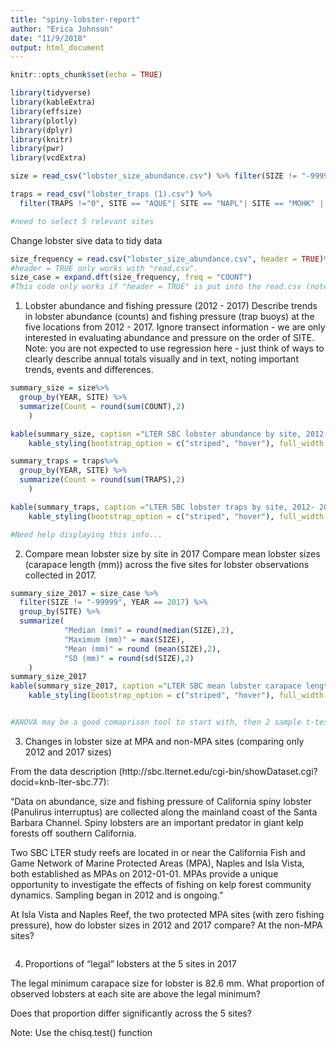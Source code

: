 ```yaml
---
title: "spiny-lobster-report"
author: "Erica Johnson"
date: "11/9/2018"
output: html_document
---
```


```r
knitr::opts_chunk$set(echo = TRUE)
```
```r
library(tidyverse)
library(kableExtra)
library(effsize)
library(plotly)
library(dplyr)
library(knitr)
library(pwr)
library(vcdExtra)

size = read_csv("lobster_size_abundance.csv") %>% filter(SIZE != "-99999", SITE == "AQUE"| SITE == "NAPL"| SITE == "MOHK" | SITE == "IVEE"| SITE == "CARP")

traps = read_csv("lobster_traps (1).csv") %>% 
  filter(TRAPS !="0", SITE == "AQUE"| SITE == "NAPL"| SITE == "MOHK" | SITE == "IVEE"| SITE == "CARP")

#need to select 5 relevant sites
```
Change lobster sive data to tidy data
```r
size_frequency = read.csv("lobster_size_abundance.csv", header = TRUE)%>% filter(SIZE != "-99999", SITE == "AQUE"| SITE == "NAPL"| SITE == "MOHK" | SITE == "IVEE"| SITE == "CARP")
#header = TRUE only works with "read.csv". 
size_case = expand.dft(size_frequency, freq = "COUNT")
#This code only works if "header = TRUE" is put into the read.csv (note no "_") code.
```


1. Lobster abundance and fishing pressure (2012 - 2017)
Describe trends in lobster abundance (counts) and fishing pressure (trap buoys) at the five locations from 2012 - 2017. Ignore transect information - we are only interested in evaluating abundance and pressure on the order of SITE. Note: you are not expected to use regression here - just think of ways to clearly describe annual totals visually and in text, noting important trends, events and differences.
```r
summary_size = size%>% 
  group_by(YEAR, SITE) %>% 
  summarize(Count = round(sum(COUNT),2)
    )

kable(summary_size, caption ="LTER SBC lobster abundance by site, 2012- 2017") %>% 
    kable_styling(bootstrap_option = c("striped", "hover"), full_width = FALSE)

```

```r
summary_traps = traps%>% 
  group_by(YEAR, SITE) %>% 
  summarize(Count = round(sum(TRAPS),2)
    )

kable(summary_traps, caption ="LTER SBC lobster traps by site, 2012- 2017") %>% 
    kable_styling(bootstrap_option = c("striped", "hover"), full_width = FALSE)
```


```r
#Need help displaying this info...


```


2. Compare mean lobster size by site in 2017
Compare mean lobster sizes (carapace length (mm)) across the five sites for lobster observations collected in 2017. 
```r
summary_size_2017 = size_case %>% 
  filter(SIZE != "-99999", YEAR == 2017) %>% 
  group_by(SITE) %>% 
  summarize(
            "Median (mm)" = round(median(SIZE),2),
            "Maximum (mm)" = max(SIZE),
            "Mean (mm)" = round (mean(SIZE),2),
            "SD (mm)" = round(sd(SIZE),2)
    )
summary_size_2017  
kable(summary_size_2017, caption ="LTER SBC mean lobster carapace length (mm) by site in 2017") %>% 
    kable_styling(bootstrap_option = c("striped", "hover"), full_width = FALSE)


#ANOVA may be a good comaprison tool to start with, then 2 sample t-tests
```

3. Changes in lobster size at MPA and non-MPA sites (comparing only 2012 and 2017 sizes)

From the data description (http://sbc.lternet.edu/cgi-bin/showDataset.cgi?docid=knb-lter-sbc.77): 

“Data on abundance, size and fishing pressure of California spiny lobster (Panulirus interruptus) are collected along the mainland coast of the Santa Barbara Channel. Spiny lobsters are an important predator in giant kelp forests off southern California. 

Two SBC LTER study reefs are located in or near the California Fish and Game Network of Marine Protected Areas (MPA), Naples
and Isla Vista, both established as MPAs on 2012-01-01. MPAs provide a unique opportunity to
investigate the effects of fishing on kelp forest community dynamics. Sampling began in 2012 and
is ongoing.” 

At Isla Vista and Naples Reef, the two protected MPA sites (with zero fishing pressure), how do lobster sizes in 2012 and 2017 compare? At the non-MPA sites?
```r

```

4. Proportions of “legal” lobsters at the 5 sites in 2017

The legal minimum carapace size for lobster is 82.6 mm. What proportion of observed lobsters at each site are above the legal minimum? 

Does that proportion differ significantly across the 5 sites? 

Note: Use the chisq.test() function
```r

```

